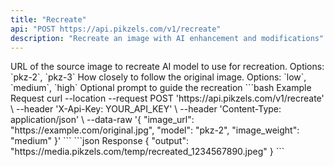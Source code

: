 ```yaml
---
title: "Recreate"
api: "POST https://api.pikzels.com/v1/recreate"
description: "Recreate an image with AI enhancement and modifications"
---
```


<ParamField body="image_url" type="string" required>
  URL of the source image to recreate
</ParamField>

<ParamField body="model" type="string" required>
  AI model to use for recreation. Options: `pkz-2`, `pkz-3`
</ParamField>

<ParamField body="image_weight" type="string" default="medium">
  How closely to follow the original image. Options: `low`, `medium`, `high`
</ParamField>

<ParamField body="prompt" type="string">
  Optional prompt to guide the recreation
</ParamField>

<RequestExample>
```bash Example Request
curl --location --request POST 'https://api.pikzels.com/v1/recreate' \
--header 'X-Api-Key: YOUR_API_KEY' \
--header 'Content-Type: application/json' \
--data-raw '{
  "image_url": "https://example.com/original.jpg",
  "model": "pkz-2",
  "image_weight": "medium"
}'
```
</RequestExample>

<ResponseExample>
```json Response
{
  "output": "https://media.pikzels.com/temp/recreated_1234567890.jpeg"
}
```
</ResponseExample>